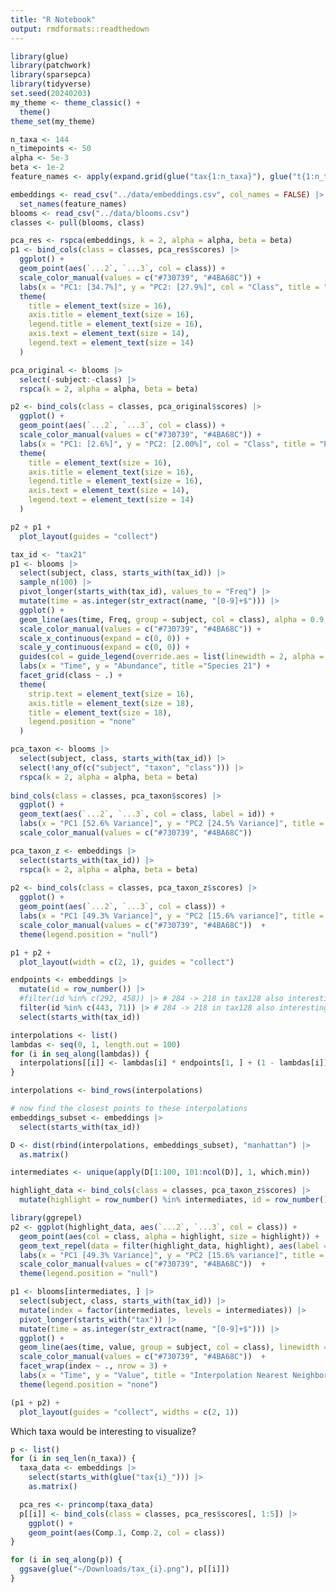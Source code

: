 ```yaml
---
title: "R Notebook"
output: rmdformats::readthedown
---
```


```r
library(glue)
library(patchwork)
library(sparsepca)
library(tidyverse)
set.seed(20240203)
my_theme <- theme_classic() +
  theme()
theme_set(my_theme)
```

```r
n_taxa <- 144
n_timepoints <- 50
alpha <- 5e-3
beta <- 1e-2
feature_names <- apply(expand.grid(glue("tax{1:n_taxa}"), glue("t{1:n_timepoints}")), 1, paste, collapse = "_")

embeddings <- read_csv("../data/embeddings.csv", col_names = FALSE) |>
  set_names(feature_names)
blooms <- read_csv("../data/blooms.csv")
classes <- pull(blooms, class)
```

```r
pca_res <- rspca(embeddings, k = 2, alpha = alpha, beta = beta)
p1 <- bind_cols(class = classes, pca_res$scores) |>
  ggplot() +
  geom_point(aes(`...2`, `...3`, col = class)) +
  scale_color_manual(values = c("#730739", "#4BA68C")) +
  labs(x = "PC1: [34.7%]", y = "PC2: [27.9%]", col = "Class", title = "PCA of Embeddings") +
  theme(
    title = element_text(size = 16),
    axis.title = element_text(size = 16),
    legend.title = element_text(size = 16),
    axis.text = element_text(size = 14),
    legend.text = element_text(size = 14)
  )
```

```r
pca_original <- blooms |>
  select(-subject:-class) |>
  rspca(k = 2, alpha = alpha, beta = beta)

p2 <- bind_cols(class = classes, pca_original$scores) |>
  ggplot() +
  geom_point(aes(`...2`, `...3`, col = class)) +
  scale_color_manual(values = c("#730739", "#4BA68C")) +
  labs(x = "PC1: [2.6%]", y = "PC2: [2.00%]", col = "Class", title = "PCA of Original Data") +
  theme(
    title = element_text(size = 16),
    axis.title = element_text(size = 16),
    legend.title = element_text(size = 16),
    axis.text = element_text(size = 14),
    legend.text = element_text(size = 14)
  )

p2 + p1 +
  plot_layout(guides = "collect")
```

```r
tax_id <- "tax21"
p1 <- blooms |>
  select(subject, class, starts_with(tax_id)) |>
  sample_n(100) |>
  pivot_longer(starts_with(tax_id), values_to = "Freq") |>
  mutate(time = as.integer(str_extract(name, "[0-9]+$"))) |>
  ggplot() +
  geom_line(aes(time, Freq, group = subject, col = class), alpha = 0.9, linewidth = 0.8) +
  scale_color_manual(values = c("#730739", "#4BA68C")) +
  scale_x_continuous(expand = c(0, 0)) +
  scale_y_continuous(expand = c(0, 0)) +
  guides(col = guide_legend(override.aes = list(linewidth = 2, alpha = 1))) +
  labs(x = "Time", y = "Abundance", title ="Species 21") +
  facet_grid(class ~ .) +
  theme(
    strip.text = element_text(size = 16),
    axis.title = element_text(size = 18),
    title = element_text(size = 18),
    legend.position = "none"
  )
```

```r
pca_taxon <- blooms |>
  select(subject, class, starts_with(tax_id)) |>
  select(!any_of(c("subject", "taxon", "class"))) |>
  rspca(k = 2, alpha = alpha, beta = beta)
  
bind_cols(class = classes, pca_taxon$scores) |>
  ggplot() +
  geom_text(aes(`...2`, `...3`, col = class, label = id)) +
  labs(x = "PC1 [52.6% Variance]", y = "PC2 [24.5% Variance]", title = "PCA of Source Data [Species 21]") +
  scale_color_manual(values = c("#730739", "#4BA68C"))

pca_taxon_z <- embeddings |>
  select(starts_with(tax_id)) |>
  rspca(k = 2, alpha = alpha, beta = beta)
  
p2 <- bind_cols(class = classes, pca_taxon_z$scores) |>
  ggplot() +
  geom_point(aes(`...2`, `...3`, col = class)) +
  labs(x = "PC1 [49.3% Variance]", y = "PC2 [15.6% variance]", title = "PCA of Embeddings [Species 21]") +
  scale_color_manual(values = c("#730739", "#4BA68C"))  +
  theme(legend.position = "null")

p1 + p2 +
  plot_layout(width = c(2, 1), guides = "collect")
```

```r
endpoints <- embeddings |>
  mutate(id = row_number()) |>
  #filter(id %in% c(292, 458)) |> # 284 -> 218 in tax128 also interesting
  filter(id %in% c(443, 71)) |> # 284 -> 218 in tax128 also interesting
  select(starts_with(tax_id))

interpolations <- list()
lambdas <- seq(0, 1, length.out = 100)
for (i in seq_along(lambdas)) {
  interpolations[[i]] <- lambdas[i] * endpoints[1, ] + (1 - lambdas[i]) * endpoints[2, ]
}

interpolations <- bind_rows(interpolations)

# now find the closest points to these interpolations
embeddings_subset <- embeddings |>
  select(starts_with(tax_id))

D <- dist(rbind(interpolations, embeddings_subset), "manhattan") |>
  as.matrix()

intermediates <- unique(apply(D[1:100, 101:ncol(D)], 1, which.min))
```

```r
highlight_data <- bind_cols(class = classes, pca_taxon_z$scores) |>
  mutate(highlight = row_number() %in% intermediates, id = row_number())

library(ggrepel)
p2 <- ggplot(highlight_data, aes(`...2`, `...3`, col = class)) +
  geom_point(aes(col = class, alpha = highlight, size = highlight)) +
  geom_text_repel(data = filter(highlight_data, highlight), aes(label = id), nudge_x = -1.5) +
  labs(x = "PC1 [49.3% Variance]", y = "PC2 [15.6% variance]", title = "PCA of Embeddings [Species 21]") +
  scale_color_manual(values = c("#730739", "#4BA68C"))  +
  theme(legend.position = "null")

p1 <- blooms[intermediates, ] |>
  select(subject, class, starts_with(tax_id)) |>
  mutate(index = factor(intermediates, levels = intermediates)) |>
  pivot_longer(starts_with("tax")) |>
  mutate(time = as.integer(str_extract(name, "[0-9]+$"))) |>
  ggplot() +
  geom_line(aes(time, value, group = subject, col = class), linewidth = 0.9) +
  scale_color_manual(values = c("#730739", "#4BA68C"))  +
  facet_wrap(index ~ ., nrow = 3) +
  labs(x = "Time", y = "Value", title = "Interpolation Nearest Neighbors") +
  theme(legend.position = "none")

(p1 + p2) +
  plot_layout(guides = "collect", widths = c(2, 1))
```

Which taxa would be interesting to visualize?

```r
p <- list()
for (i in seq_len(n_taxa)) {
  taxa_data <- embeddings |>
    select(starts_with(glue("tax{i}_"))) |>
    as.matrix()

  pca_res <- princomp(taxa_data)
  p[[i]] <- bind_cols(class = classes, pca_res$scores[, 1:5]) |>
    ggplot() +
    geom_point(aes(Comp.1, Comp.2, col = class))
}

for (i in seq_along(p)) {
  ggsave(glue("~/Downloads/tax_{i}.png"), p[[i]])
}
```
